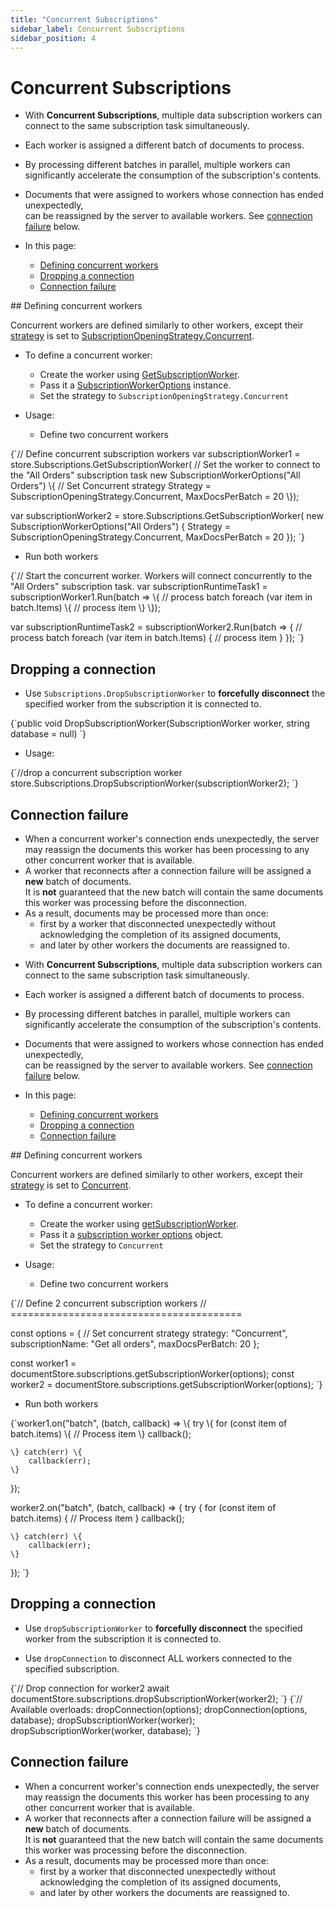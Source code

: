 ---
title: "Concurrent Subscriptions"
sidebar_label: Concurrent Subscriptions
sidebar_position: 4
---




# Concurrent Subscriptions
<LanguageSwitcher supportedLanguages={supportedLanguages} />
<LanguageContent language="csharp">

<Admonition type="note" title="Note">

* With **Concurrent Subscriptions**, multiple data subscription workers can connect to the same subscription task simultaneously.

* Each worker is assigned a different batch of documents to process.

* By processing different batches in parallel, multiple workers can significantly accelerate the consumption of the subscription's contents.

* Documents that were assigned to workers whose connection has ended unexpectedly,  
  can be reassigned by the server to available workers. 
  See [connection failure](../../client-api/data-subscriptions/concurrent-subscriptions#connection-failure) below.

* In this page:  
   * [Defining concurrent workers](../../client-api/data-subscriptions/concurrent-subscriptions#defining-concurrent-workers)  
   * [Dropping a connection](../../client-api/data-subscriptions/concurrent-subscriptions#dropping-a-connection)  
   * [Connection failure](../../client-api/data-subscriptions/concurrent-subscriptions#connection-failure)  

</Admonition>
## Defining concurrent workers

Concurrent workers are defined similarly to other workers, except their 
[strategy](../../client-api/data-subscriptions/consumption/how-to-consume-data-subscription#worker-strategies) 
is set to [SubscriptionOpeningStrategy.Concurrent](../../client-api/data-subscriptions/consumption/how-to-consume-data-subscription#multiple-workers-per-subscription-strategy).  

* To define a concurrent worker:  
   * Create the worker using [GetSubscriptionWorker](../../client-api/data-subscriptions/consumption/api-overview#create-the-subscription-worker).  
   * Pass it a [SubscriptionWorkerOptions](../../client-api/data-subscriptions/consumption/api-overview#subscriptionworkeroptions) instance.  
   * Set the strategy to `SubscriptionOpeningStrategy.Concurrent`  

* Usage:  
   * Define two concurrent workers  
<TabItem value="something" label="conSub_defineWorkers">
<CodeBlock language="csharp">
{`// Define concurrent subscription workers
var subscriptionWorker1 = store.Subscriptions.GetSubscriptionWorker<Order>(
    // Set the worker to connect to the "All Orders" subscription task
    new SubscriptionWorkerOptions("All Orders")
    \{
        // Set Concurrent strategy
        Strategy = SubscriptionOpeningStrategy.Concurrent,
        MaxDocsPerBatch = 20
    \});

var subscriptionWorker2 = store.Subscriptions.GetSubscriptionWorker<Order>(
    new SubscriptionWorkerOptions("All Orders")
    \{
        Strategy = SubscriptionOpeningStrategy.Concurrent,
        MaxDocsPerBatch = 20
    \});
`}
</CodeBlock>
</TabItem>
   * Run both workers  
<TabItem value="something" label="conSub_runWorkers">
<CodeBlock language="csharp">
{`// Start the concurrent worker. Workers will connect concurrently to the "All Orders" subscription task.
var subscriptionRuntimeTask1 = subscriptionWorker1.Run(batch =>
\{
    // process batch
    foreach (var item in batch.Items)
    \{
        // process item
    \}
\});

var subscriptionRuntimeTask2 = subscriptionWorker2.Run(batch =>
\{
    // process batch
    foreach (var item in batch.Items)
    \{
        // process item
    \}
\});
`}
</CodeBlock>
</TabItem>



## Dropping a connection

* Use `Subscriptions.DropSubscriptionWorker` to **forcefully disconnect** 
  the specified worker from the subscription it is connected to.  
<TabItem value="something" label="csharp">
<CodeBlock language="csharp">
{`public void DropSubscriptionWorker<T>(SubscriptionWorker<T> worker, string database = null)
`}
</CodeBlock>
</TabItem>

* Usage:  
<TabItem value="something" label="conSub_dropWorker">
<CodeBlock language="csharp">
{`//drop a concurrent subscription worker
store.Subscriptions.DropSubscriptionWorker(subscriptionWorker2);
`}
</CodeBlock>
</TabItem>



## Connection failure

* When a concurrent worker's connection ends unexpectedly, 
  the server may reassign the documents this worker has been processing to any other concurrent worker that is available.  
* A worker that reconnects after a connection failure will be assigned a **new** batch of documents.  
  It is **not** guaranteed that the new batch will contain the same documents this worker was processing before the disconnection.
* As a result, documents may be processed more than once:  
  - first by a worker that disconnected unexpectedly without acknowledging the completion of its assigned documents, 
  - and later by other workers the documents are reassigned to.




</LanguageContent>
<LanguageContent language="nodejs">

<Admonition type="note" title="Note">

* With **Concurrent Subscriptions**, multiple data subscription workers can connect to the same subscription task simultaneously.

* Each worker is assigned a different batch of documents to process.

* By processing different batches in parallel, multiple workers can significantly accelerate the consumption of the subscription's contents.

* Documents that were assigned to workers whose connection has ended unexpectedly,  
  can be reassigned by the server to available workers. 
  See [connection failure](../../client-api/data-subscriptions/concurrent-subscriptions#connection-failure) below.

* In this page:  
   * [Defining concurrent workers](../../client-api/data-subscriptions/concurrent-subscriptions#defining-concurrent-workers)  
   * [Dropping a connection](../../client-api/data-subscriptions/concurrent-subscriptions#dropping-a-connection)  
   * [Connection failure](../../client-api/data-subscriptions/concurrent-subscriptions#connection-failure)  

</Admonition>
## Defining concurrent workers

Concurrent workers are defined similarly to other workers, except their 
[strategy](../../client-api/data-subscriptions/consumption/how-to-consume-data-subscription#worker-strategies) 
is set to [Concurrent](../../client-api/data-subscriptions/consumption/how-to-consume-data-subscription#multiple-workers-per-subscription-strategy).  

* To define a concurrent worker:  
   * Create the worker using [getSubscriptionWorker](../../client-api/data-subscriptions/consumption/api-overview#create-the-subscription-worker).  
   * Pass it a [subscription worker options](../../client-api/data-subscriptions/consumption/api-overview#subscription-worker-options) object.  
   * Set the strategy to `Concurrent`  

* Usage:  
   * Define two concurrent workers  
<TabItem value="something-something" label="concurrent_1">
<CodeBlock language="nodejs">
{`// Define 2 concurrent subscription workers
// ========================================

const options = \{
    // Set concurrent strategy
    strategy: "Concurrent", 
    subscriptionName: "Get all orders",
    maxDocsPerBatch: 20
\};

const worker1 = documentStore.subscriptions.getSubscriptionWorker(options);
const worker2 = documentStore.subscriptions.getSubscriptionWorker(options);
`}
</CodeBlock>
</TabItem>
   * Run both workers  
<TabItem value="something-something" label="concurrent_2">
<CodeBlock language="nodejs">
{`worker1.on("batch", (batch, callback) => \{
    try \{
        for (const item of batch.items) \{
            // Process item
        \}
        callback();

    \} catch(err) \{
        callback(err);
    \}
\});

worker2.on("batch", (batch, callback) => \{
    try \{
        for (const item of batch.items) \{
            // Process item
        \}
        callback();

    \} catch(err) \{
        callback(err);
    \}
\});
`}
</CodeBlock>
</TabItem>



## Dropping a connection

* Use `dropSubscriptionWorker` to **forcefully disconnect**
  the specified worker from the subscription it is connected to.

* Use `dropConnection` to disconnect ALL workers connected to the specified subscription.

<TabItem value="something-something" label="concurrent_3">
<CodeBlock language="nodejs">
{`// Drop connection for worker2
await documentStore.subscriptions.dropSubscriptionWorker(worker2);
`}
</CodeBlock>
</TabItem>

<TabItem value="something-something" label="drop_syntax">
<CodeBlock language="nodejs">
{`// Available overloads:
dropConnection(options);
dropConnection(options, database);
dropSubscriptionWorker(worker);
dropSubscriptionWorker(worker, database);
`}
</CodeBlock>
</TabItem>



## Connection failure

* When a concurrent worker's connection ends unexpectedly, 
  the server may reassign the documents this worker has been processing to any other concurrent worker that is available.  
* A worker that reconnects after a connection failure will be assigned a **new** batch of documents.  
  It is **not** guaranteed that the new batch will contain the same documents this worker was processing before the disconnection.
* As a result, documents may be processed more than once:  
  - first by a worker that disconnected unexpectedly without acknowledging the completion of its assigned documents, 
  - and later by other workers the documents are reassigned to.




</LanguageContent>